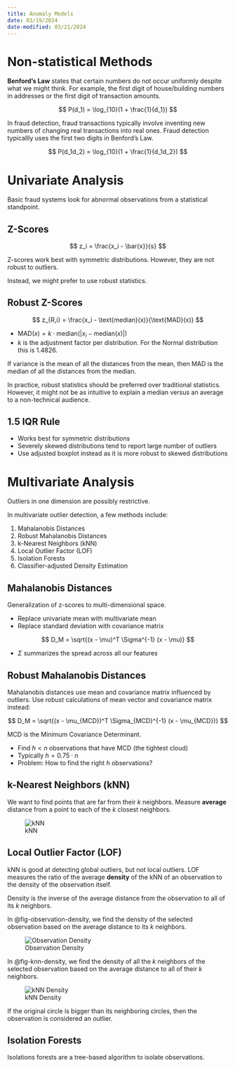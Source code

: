 ```yaml
---
title: Anomaly Models
date: 03/19/2024
date-modified: 03/21/2024
---
```


# Non-statistical Methods

**Benford's Law** states that certain numbers do not occur uniformly despite what we might think. For example, the first digit of house/building numbers in addresses or the first digit of transaction amounts.

$$
P(d_1) = \log_{10}(1 + \frac{1}{d_1})
$$

In fraud detection, fraud transactions typically involve inventing new numbers of changing real transactions into real ones. Fraud detection typicallly uses the first two digits in Benford's Law.

$$
P(d_1d_2) = \log_{10}(1 + \frac{1}{d_1d_2})
$$

# Univariate Analysis

Basic fraud systems look for abnormal observations from a statistical standpoint.

## Z-Scores

$$
z_i = \frac{x_i - \bar{x}}{s}
$$

Z-scores work best with symmetric distributions. However, they are not robust to outliers.

Instead, we might prefer to use robust statistics.

## Robust Z-Scores

$$
z_{R,i} = \frac{x_i - \text{median}(x)}{\text{MAD}(x)}
$$

-   $\text{MAD}(x) = k \cdot \text{median}(|x_i - \text{median}(x)|)$
-   $k$ is the adjustment factor per distribution. For the Normal distribution this is 1.4826.

If variance is the mean of all the distances from the mean, then MAD is the median of all the distances from the median.

In practice, robust statistics should be preferred over traditional statistics. However, it might not be as intuitive to explain a median versus an average to a non-technical audience.

## 1.5 IQR Rule

-   Works best for symmetric distributions
-   Severely skewed distributions tend to report large number of outliers
-   Use adjusted boxplot instead as it is more robust to skewed distributions

# Multivariate Analysis

Outliers in one dimension are possibly restrictive.

In multivariate outlier detection, a few methods include:

1.  Mahalanobis Distances
2.  Robust Mahalanobis Distances
3.  k-Nearest Neighbors (kNN)
4.  Local Outlier Factor (LOF)
5.  Isolation Forests
6.  Classifier-adjusted Density Estimation

## Mahalanobis Distances

Generalization of z-scores to multi-dimensional space.

-   Replace univariate mean with multivariate mean
-   Replace standard deviation with covariance matrix

$$
D_M = \sqrt{(x - \mu)^T \Sigma^{-1} (x - \mu)}
$$

-   $\Sigma$ summarizes the spread across all our features

## Robust Mahalanobis Distances

Mahalanobis distances use mean and covariance matrix influenced by outliers. Use robust calculations of mean vector and covariance matrix instead:

$$
D_M = \sqrt{(x - \mu_{MCD})^T \Sigma_{MCD}^{-1} (x - \mu_{MCD})}
$$

MCD is the Minimum Covariance Determinant.

-   Find $h < n$ observations that have MCD (the tightest cloud)
-   Typically $h = 0.75 \cdot n$
-   Problem: How to find the right $h$ observations?

## k-Nearest Neighbors (kNN)

We want to find points that are far from their $k$ neighbors. Measure **average** distance from a point to each of the $k$ closest neighbors.

![kNN](images/knn.png){#fig-knn}

## Local Outlier Factor (LOF)

kNN is good at detecting global outliers, but not local outliers. LOF measures the ratio of the average **density** of the kNN of an observation to the density of the observation itself.

Density is the inverse of the average distance from the observation to all of its $k$ neighbors.

In @fig-observation-density, we find the density of the selected observation based on the average distance to its $k$ neighbors.

![Observation Density](images/observation-density.png){#fig-observation-density}

In @fig-knn-density, we find the density of all the $k$ neighbors of the selected observation based on the average distance to all of their $k$ neighbors.

![kNN Density](images/knn-density.png){#fig-knn-density}

If the original circle is bigger than its neighboring circles, then the observation is considered an outlier.

## Isolation Forests

Isolations forests are a tree-based algorithm to isolate observations. 